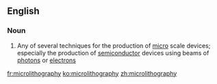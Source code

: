 ==English==

===Noun===
{{en-noun|-}}

# Any of several techniques for the production of [[micro]] scale devices; especially the production of [[semiconductor]] devices using beams of [[photon]]s or [[electron]]s

[[fr:microlithography]]
[[ko:microlithography]]
[[zh:microlithography]]